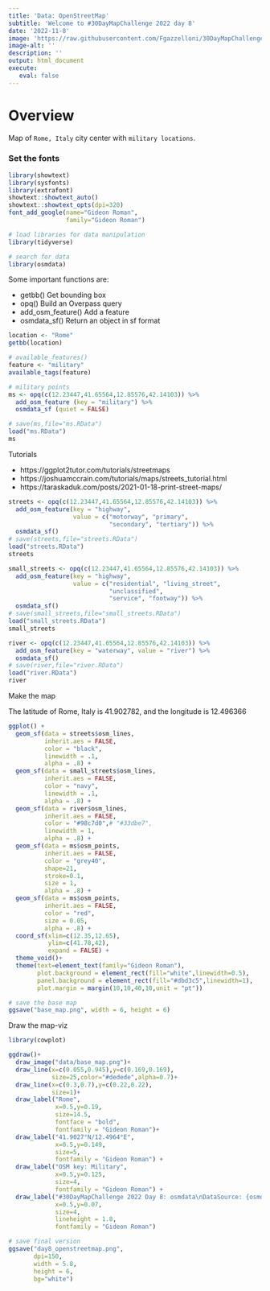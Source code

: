```yaml
---
title: 'Data: OpenStreetMap'
subtitle: 'Welcome to #30DayMapChallenge 2022 day 8'
date: '2022-11-8'
image: 'https://raw.githubusercontent.com/Fgazzelloni/30DayMapChallenge/master/2022/day8_openstreetmap/day8_openstreetmap.png'
image-alt: ''
description: ''
output: html_document
execute: 
   eval: false
---
```


# Overview

Map of `Rome, Italy` city center with `military locations`.



### Set the fonts
```r
library(showtext)
library(sysfonts)
library(extrafont)
showtext::showtext_auto()
showtext::showtext_opts(dpi=320)
font_add_google(name="Gideon Roman",
                family="Gideon Roman")
```


```r
# load libraries for data manipulation
library(tidyverse)
```


```r
# search for data
library(osmdata)
```


Some important functions are: 
 
- getbb()             Get bounding box
- opq()               Build an Overpass query
- add_osm_feature()   Add a feature
- osmdata_sf()        Return an object in sf format



```r
location <- "Rome"
getbb(location)

# available_features()
feature <- "military"
available_tags(feature)

# military points
ms <- opq(c(12.23447,41.65564,12.85576,42.14103)) %>% 
  add_osm_feature (key = "military") %>%
  osmdata_sf (quiet = FALSE)

# save(ms,file="ms.RData")
load("ms.RData")
ms
```



Tutorials

- https://ggplot2tutor.com/tutorials/streetmaps
- https://joshuamccrain.com/tutorials/maps/streets_tutorial.html
- https://taraskaduk.com/posts/2021-01-18-print-street-maps/



```r
streets <- opq(c(12.23447,41.65564,12.85576,42.14103)) %>% 
  add_osm_feature(key = "highway", 
                  value = c("motorway", "primary", 
                            "secondary", "tertiary")) %>%
  osmdata_sf()
# save(streets,file="streets.RData")
load("streets.RData")
streets

small_streets <- opq(c(12.23447,41.65564,12.85576,42.14103)) %>% 
  add_osm_feature(key = "highway", 
                  value = c("residential", "living_street",
                            "unclassified",
                            "service", "footway")) %>%
  osmdata_sf()
# save(small_streets,file="small_streets.RData")
load("small_streets.RData")
small_streets

river <- opq(c(12.23447,41.65564,12.85576,42.14103)) %>%
  add_osm_feature(key = "waterway", value = "river") %>%
  osmdata_sf()
# save(river,file="river.RData")
load("river.RData")
river
```


Make the map

The latitude of Rome, Italy is 41.902782, and the longitude is 12.496366
```r
ggplot() +
  geom_sf(data = streets$osm_lines,
          inherit.aes = FALSE,
          color = "black",
          linewidth = .1,
          alpha = .8) +
  geom_sf(data = small_streets$osm_lines,
          inherit.aes = FALSE,
          color = "navy",
          linewidth = .1,
          alpha = .8) +
  geom_sf(data = river$osm_lines,
          inherit.aes = FALSE,
          color = "#98c7d0",# "#33dbe7",
          linewidth = 1,
          alpha = .8) +
  geom_sf(data = ms$osm_points,
          inherit.aes = FALSE,
          color = "grey40",
          shape=21,
          stroke=0.1,
          size = 1,
          alpha = .8) +
  geom_sf(data = ms$osm_points,
          inherit.aes = FALSE,
          color = "red",
          size = 0.05,
          alpha = .8) +
  coord_sf(xlim=c(12.35,12.65),
           ylim=c(41.78,42),
           expand = FALSE) +
  theme_void()+
  theme(text=element_text(family="Gideon Roman"),
        plot.background = element_rect(fill="white",linewidth=0.5),
        panel.background = element_rect(fill="#dbd3c5",linewidth=1),
        plot.margin = margin(10,10,40,10,unit = "pt"))

# save the base map
ggsave("base_map.png", width = 6, height = 6)
```

Draw the map-viz
```r
library(cowplot)

ggdraw()+
  draw_image("data/base_map.png")+
  draw_line(x=c(0.055,0.945),y=c(0.169,0.169),
            size=25,color="#dedede",alpha=0.7)+
  draw_line(x=c(0.3,0.7),y=c(0.22,0.22),
            size=1)+
  draw_label("Rome",
             x=0.5,y=0.19,
             size=14.5,
             fontface = "bold",
             fontfamily = "Gideon Roman")+
  draw_label("41.9027°N/12.4964°E",
             x=0.5,y=0.149,
             size=5,
             fontfamily = "Gideon Roman") +
  draw_label("OSM key: Military",
             x=0.5,y=0.125,
             size=4,
             fontfamily = "Gideon Roman") +
  draw_label("#30DayMapChallenge 2022 Day 8: osmdata\nDataSource: {osmdata}: Rome, Italy | Map: Federica Gazzelloni (@fgazzelloni)",
             x=0.5,y=0.07,
             size=4,
             lineheight = 1.8,
             fontfamily = "Gideon Roman")

# save final version
ggsave("day8_openstreetmap.png", 
       dpi=150,
       width = 5.8, 
       height = 6,
       bg="white")

```
